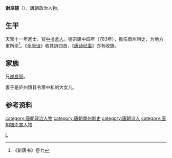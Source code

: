 {{Otheruses|other=名为谢良辅的其他人物|谢朝佐}}

'''谢良辅'''（{{bd|？||？}}），唐朝政治人物。

== 生平 ==
天宝十一年進士，官[[中书舍人|中书舍人]]。德宗建中四年（783年），擔任商州刺史，为地方軍所杀<ref>《新唐书》卷七</ref>。《[[全唐诗|全唐诗]]》收其詩四首，《[[唐诗纪事|唐诗纪事]]》亦有收錄。

== 家族 ==
兄[[谢良弼_(唐朝)|谢良弼]]。

妻子是庐州慎县令萧中和的大女儿。

== 参考资料 ==
{{reflist}}

{{Authority control}}

{{DEFAULTSORT:X}}
[[Category:谢姓|L]]
[[category:唐朝政治人物|category:唐朝政治人物]]
[[category:唐朝商州刺史|category:唐朝商州刺史]]
[[category:唐朝诗人|category:唐朝诗人]]
[[category:唐朝被杀害人物|category:唐朝被杀害人物]]
